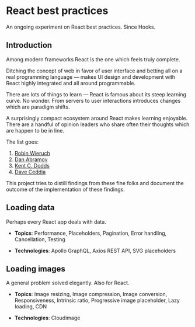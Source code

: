 
<Meta title="Home" component={Home} />

# React best practices

An ongoing experiment on React best practices. Since Hooks.

## Introduction

Among modern frameworks React is the one which feels truly complete.

Ditching the concept of web in favor of user interface and betting all on a real programming language &mdash; makes UI design and development with React highly integrated and all around programmable.

There are lots of things to learn &mdash; React is famous about its steep learning curve. No wonder. From servers to user interactions introduces changes which are paradigm shifts.

A surprisingly compact ecosystem around React makes learning enjoyable. There are a handful of opinion leaders who share often their thoughts which are happen to be in line.

The list goes:

1. [Robin Wieruch](https://www.robinwieruch.de/)
2. [Dan Abramov](https://overreacted.io/)
3. [Kent C. Dodds](https://kentcdodds.com/)
4. [Dave Ceddia](https://daveceddia.com/)

This project tries to distill findings from these fine folks and document the outcome of the implementation of these findings.

## Loading data

Perhaps every React app deals with data.

- **Topics**: Performance, Placeholders, Pagination, Error handling, Cancellation, Testing

- **Technologies**: Apollo GraphQL, Axios REST API, SVG placeholders

## Loading images

A general problem solved elegantly. Also for React.

- **Topics**: Image resizing, Image compression, Image conversion, Responsiveness, Intrinsic ratio, Progressive image placeholder, Lazy loading, CDN

- **Technologies**: Cloudimage
